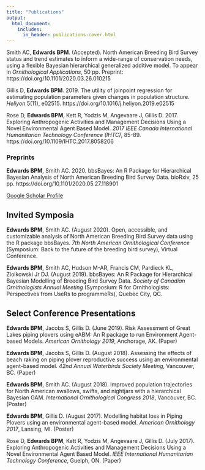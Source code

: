 ```yaml
---
title: "Publications"
output:
  html_document:
    includes:
      in_header: publications-cover.html
---
```

Smith AC, **Edwards BPM**. (Accepted). North American Breeding Bird Survey status and trend estimates to inform a wide-range of conservation needs, using a flexible Bayesian hierarchical generalized additive model. To appear in *Ornithological Applications*, 50 pp. Preprint: https://doi.org/10.1101/2020.03.26.010215

Gillis D, **Edwards BPM**. 2019. The utility of joinpoint regression for estimating population parameters given changes in population structure. *Heliyon* 5(11), e02515. https://doi.org/10.1016/j.heliyon.2019.e02515

Rose D, **Edwards BPM**, Kett R, Yodzis M, Angevaare J, Gillis D. 2017. Exploring Anthropogenic Activities and Management Decisions Using a Novel Environmental Agent Based Model. *2017 IEEE Canada International Humanitarian Technology Conference (IHTC)*, 85-89. https://doi.org/10.1109/IHTC.2017.8058206

### Preprints
**Edwards BPM**, Smith AC. 2020. bbsBayes: An R Package for Hierarchical Bayesian Analysis of North American Breeding Bird Survey Data. bioRxiv, 25 pp. https://doi.org/10.1101/2020.05.27.118901

[Google Scholar Profile](https://scholar.google.ca/citations?user=rFIqtwgAAAAJ&hl=en)

## Invited Symposia
**Edwards BPM**, Smith AC. (August 2020). Open, accessible, and customizable analysis of North American Breeding Bird Survey data using the R package bbsBayes. *7th North American Ornithological Conference* (Symposium: Back to the future of the breeding bird survey), Virtual Conference. 

**Edwards BPM**, Smith AC, Hudson M-AR, Francis CM, Pardieck KL, Ziolkowski Jr DJ. (August 2019). bbsBayes: An R Package for Hierarchical Bayesian Modelling of Breeding Bird Survey Data. *Society of Canadian Ornithologists Annual Meeting* (Symposium: R for Ornithologists: Perspectives from UseRs to programmeRs), Quebec City, QC. 

## Select Conference Presentations
**Edwards BPM**, Jacobs S, Gillis D. (June 2019). Risk Assessment of Great Lakes piping plovers using eABM: An R package to run Environment Agent-based Models. *American Ornithology 2019*, Anchorage, AK. (Paper)

**Edwards BPM**, Jacobs S, Gillis D. (August 2018). Assessing the effects of beach raking on piping plover reproductive success using an environmental agent-based model. *42nd Annual Waterbirds Society Meeting*, Vancouver, BC. (Paper)

**Edwards BPM**, Smith AC. (August 2018). Improved population trajectories for North American swallows, swifts, and nightjars with a hierarchical Bayesian GAM. *International Ornithological Congress 2018*, Vancouver, BC. (Poster)

**Edwards BPM**, Gillis D. (August 2017). Modelling habitat loss in Piping Plovers using an environmental agent-based model. *American Ornithology 2017*, Lansing, MI. (Poster)

Rose D, **Edwards BPM**, Kett R, Yodzis M, Angevaare J, Gillis D. (July 2017). Exploring Anthropogenic Activities and Management Decisions Using a Novel Environmental Agent Based Model. *IEEE International Humanitarian Technology Conference*, Guelph, ON. (Paper)


